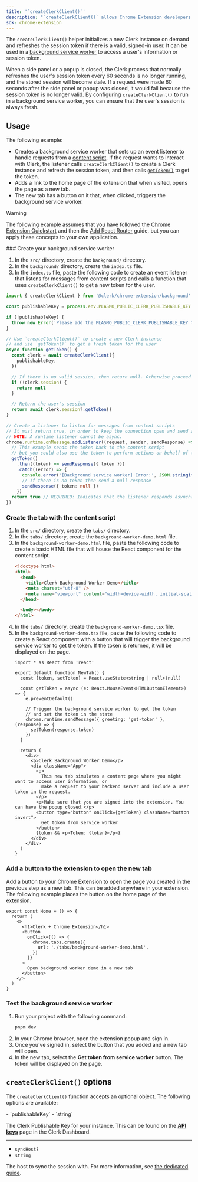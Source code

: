 ```yaml
---
title: '`createClerkClient()`'
description: "`createClerkClient()` allows Chrome Extension developers to access a user's session information or get a token in a service worker."
sdk: chrome-extension
---
```


The `createClerkClient()` helper initializes a new Clerk instance on demand and refreshes the session token if there is a valid, signed-in user. It can be used in a [background service worker](https://developer.chrome.com/docs/extensions/develop/concepts/service-workers/basics) to access a user's information or session token.

When a side panel or a popup is closed, the Clerk process that normally refreshes the user's session token every 60 seconds is no longer running, and the stored session will become stale. If a request were made 60 seconds after the side panel or popup was closed, it would fail because the session token is no longer valid. By configuring `createClerkClient()` to run in a background service worker, you can ensure that the user's session is always fresh.

## Usage

The following example:

- Creates a background service worker that sets up an event listener to handle requests from a [content script](https://developer.chrome.com/docs/extensions/develop/concepts/content-scripts). If the request wants to interact with Clerk, the listener calls `createClerkClient()` to create a Clerk instance and refresh the session token, and then calls [`getToken()`](/docs/reference/javascript/session#get-token) to get the token.
- Adds a link to the home page of the extension that when visited, opens the page as a new tab.
- The new tab has a button on it that, when clicked, triggers the background service worker.

> [!WARNING]
> The following example assumes that you have followed the [Chrome Extension Quickstart](/docs/chrome-extension/getting-started/quickstart) and then the [Add React Router](/docs/guides/development/add-react-router) guide, but you can apply these concepts to your own application.

<Steps>
  ### Create your background service worker

  1. In the `src/` directory, create the `background/` directory.
  1. In the `background/` directory, create the `index.ts` file.
  1. In the `index.ts` file, paste the following code to create an event listener that listens for messages from content scripts and calls a function that uses `createClerkClient()` to get a new token for the user.

  ```typescript {{ filename: 'src/background/index.ts' }}
  import { createClerkClient } from '@clerk/chrome-extension/background'

  const publishableKey = process.env.PLASMO_PUBLIC_CLERK_PUBLISHABLE_KEY

  if (!publishableKey) {
    throw new Error('Please add the PLASMO_PUBLIC_CLERK_PUBLISHABLE_KEY to the .env.development file')
  }

  // Use `createClerkClient()` to create a new Clerk instance
  // and use `getToken()` to get a fresh token for the user
  async function getToken() {
    const clerk = await createClerkClient({
      publishableKey,
    })

    // If there is no valid session, then return null. Otherwise proceed.
    if (!clerk.session) {
      return null
    }

    // Return the user's session
    return await clerk.session?.getToken()
  }

  // Create a listener to listen for messages from content scripts
  // It must return true, in order to keep the connection open and send a response later.
  // NOTE: A runtime listener cannot be async.
  chrome.runtime.onMessage.addListener((request, sender, sendResponse) => {
    // This example sends the token back to the content script
    // but you could also use the token to perform actions on behalf of the user
    getToken()
      .then((token) => sendResponse({ token }))
      .catch((error) => {
        console.error('[Background service worker] Error:', JSON.stringify(error))
        // If there is no token then send a null response
        sendResponse({ token: null })
      })
    return true // REQUIRED: Indicates that the listener responds asynchronously.
  })
  ```

  ### Create the tab with the content script

  1. In the `src/` directory, create the `tabs/` directory.
  1. In the `tabs/` directory, create the `background-worker-demo.html` file.
  1. In the `background-worker-demo.html` file, paste the following code to create a basic HTML file that will house the React component for the content script.
     ```html {{ filename: 'src/tabs/background-worker-demo.html' }}
     <!doctype html>
     <html>
       <head>
         <title>Clerk Background Worker Demo</title>
         <meta charset="utf-8" />
         <meta name="viewport" content="width=device-width, initial-scale=1.0" />
       </head>

       <body></body>
     </html>
     ```
  1. In the `tabs/` directory, create the `background-worker-demo.tsx` file.
  1. In the `background-worker-demo.tsx` file, paste the following code to create a React component with a button that will trigger the background service worker to get the token. If the token is returned, it will be displayed on the page.
     ```tsx {{ filename: 'src/tabs/background-worker-demo.tsx' }}
     import * as React from 'react'

     export default function NewTab() {
       const [token, setToken] = React.useState<string | null>(null)

       const getToken = async (e: React.MouseEvent<HTMLButtonElement>) => {
         e.preventDefault()

         // Trigger the background service worker to get the token
         // and set the token in the state
         chrome.runtime.sendMessage({ greeting: 'get-token' }, (response) => {
           setToken(response.token)
         })
       }

       return (
         <div>
           <p>Clerk Background Worker Demo</p>
           <div className="App">
             <p>
               This new tab simulates a content page where you might want to access user information, or
               make a request to your backend server and include a user token in the request.
             </p>
             <p>Make sure that you are signed into the extension. You can have the popup closed.</p>
             <button type="button" onClick={getToken} className="button invert">
               Get token from service worker
             </button>
             {token && <p>Token: {token}</p>}
           </div>
         </div>
       )
     }
     ```

  ### Add a button to the extension to open the new tab

  Add a button to your Chrome Extension to open the page you created in the previous step as a new tab. This can be added anywhere in your extension. The following example places the button on the home page of the extension.

  ```tsx {{ filename: 'src/popup/routes/home.tsx' }}
  export const Home = () => {
    return (
      <>
        <h1>Clerk + Chrome Extension</h1>
        <button
          onClick={() => {
            chrome.tabs.create({
              url: './tabs/background-worker-demo.html',
            })
          }}
        >
          Open background worker demo in a new tab
        </button>
      </>
    )
  }
  ```

  ### Test the background service worker

  1. Run your project with the following command:
     ```bash {{ filename: 'terminal' }}
     pnpm dev
     ```
  1. In your Chrome browser, open the extension popup and sign in.
  1. Once you've signed in, select the button that you added and a new tab will open.
  1. In the new tab, select the **Get token from service worker** button. The token will be displayed on the page.
</Steps>

## `createClerkClient()` options

The `createClerkClient()` function accepts an optional object. The following options are available:

<Properties>
  - `publishableKey`
  - `string`

  The Clerk Publishable Key for your instance. This can be found on the [**API keys**](https://dashboard.clerk.com/~/api-keys) page in the Clerk Dashboard.

  ---

  - `syncHost?`
  - `string`

  The host to sync the session with. For more information, see [the dedicated guide](/docs/guides/sessions/sync-host).
</Properties>
